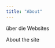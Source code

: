 ```yaml
---
title: "About"
---
```


::: {.content-visible when-profile="de"}
über die Websites
:::

::: {.content-visible when-profile="en"}
About the site
:::
